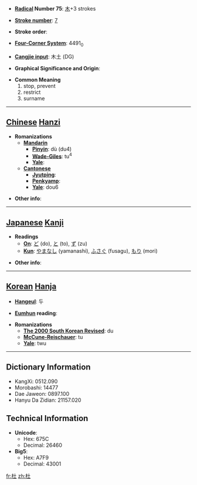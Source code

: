 * '''[[Wiktionary:Chinese radical index| Radical]] Number 75''': [[Wiktionary:Chinese radical index 木|木]]+3 strokes

* '''[[Wiktionary:Chinese total strokes index|Stroke number]]''': [[Wiktionary:Chinese total strokes index 7|7]]

* '''Stroke order''': 

* '''[[Wiktionary:Chinese four corner index|Four-Corner System]]''': 4491<sub>0</sub>

* '''[[Wiktionary:Chinese Cangjie index|Cangjie input]]''': 木土 (DG)

* '''Graphical Significance and Origin''': 

* '''Common Meaning'''
*#stop, prevent
*# restrict
*# surname


----

== [[Chinese]] [[Hanzi]] ==

* '''Romanizations'''
** '''[[Mandarin]]'''
*** '''[[Pinyin]]''': dù (du4)
*** '''[[Wade-Giles]]''': tu<sup>4</sup>
*** '''[[Yale]]''': 
** '''[[Cantonese]]'''
*** '''[[Jyutping]]''':
*** '''[[Penkyamp]]''': 
*** '''[[Yale]]''': dou6

* '''Other info''': 

----

== [[Japanese]] [[Kanji]] ==

* '''Readings'''
** '''[[On]]''': [[ど]] (do), [[と]] (to), [[ず]] (zu)
** '''[[Kun]]''': [[やまなし]] (yamanashi), [[ふさぐ]] (fusagu), [[もり]] (mori)

* '''Other info''':  

----

== [[Korean]] [[Hanja]] ==

* '''[[Hangeul]]''': 두

* '''[[Eumhun]] reading''': 

* '''Romanizations'''
** '''[[The 2000 South Korean Revised Romanization|The 2000 South Korean Revised]]''': du
** '''[[McCune-Reischauer]]''': tu
** '''[[Yale]]''': twu

----

== Dictionary Information ==

* KangXi: 0512.090
* Morobashi: 14477
* Dae Jaweon: 0897.100
* Hanyu Da Zidian: 21157.020

== Technical Information ==

* '''Unicode''':
** Hex: 675C
** Decimal: 26460
* '''Big5''':
** Hex: A7F9
** Decimal: 43001

[[fr:杜]]
[[zh:杜]]